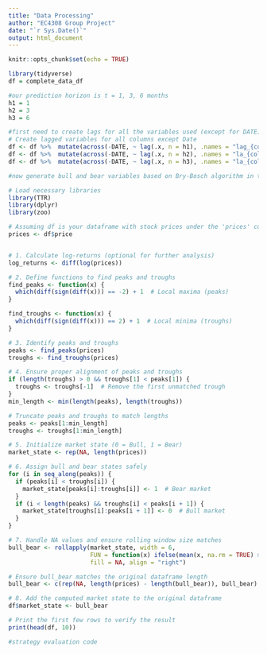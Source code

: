 ```yaml
---
title: "Data Processing"
author: "EC4308 Group Project"
date: "`r Sys.Date()`"
output: html_document
---
```


```r
knitr::opts_chunk$set(echo = TRUE)
```

```r
library(tidyverse)
df = complete_data_df
```

```r
#our prediction horizon is t = 1, 3, 6 months
h1 = 1
h2 = 3
h3 = 6

#first need to create lags for all the variables used (except for DATE)
# Create lagged variables for all columns except Date
df <- df %>%  mutate(across(-DATE, ~ lag(.x, n = h1), .names = "lag_{col}"))
df <- df %>%  mutate(across(-DATE, ~ lag(.x, n = h2), .names = "la_{col}"))
df <- df %>%  mutate(across(-DATE, ~ lag(.x, n = h3), .names = "la_{col}"))
```

```r
#now generate bull and bear variables based on Bry-Bosch algorithm in the Nyberg 2013 paper

# Load necessary libraries
library(TTR)
library(dplyr)
library(zoo)

# Assuming df is your dataframe with stock prices under the 'prices' column
prices <- df$price


# 1. Calculate log-returns (optional for further analysis)
log_returns <- diff(log(prices))

# 2. Define functions to find peaks and troughs
find_peaks <- function(x) {
  which(diff(sign(diff(x))) == -2) + 1  # Local maxima (peaks)
}

find_troughs <- function(x) {
  which(diff(sign(diff(x))) == 2) + 1  # Local minima (troughs)
}

# 3. Identify peaks and troughs
peaks <- find_peaks(prices)
troughs <- find_troughs(prices)

# 4. Ensure proper alignment of peaks and troughs
if (length(troughs) > 0 && troughs[1] < peaks[1]) {
  troughs <- troughs[-1]  # Remove the first unmatched trough
}
min_length <- min(length(peaks), length(troughs))

# Truncate peaks and troughs to match lengths
peaks <- peaks[1:min_length]
troughs <- troughs[1:min_length]

# 5. Initialize market state (0 = Bull, 1 = Bear)
market_state <- rep(NA, length(prices))

# 6. Assign bull and bear states safely
for (i in seq_along(peaks)) {
  if (peaks[i] < troughs[i]) {
    market_state[peaks[i]:troughs[i]] <- 1  # Bear market
  }
  if (i < length(peaks) && troughs[i] < peaks[i + 1]) {
    market_state[troughs[i]:peaks[i + 1]] <- 0  # Bull market
  }
}

# 7. Handle NA values and ensure rolling window size matches
bull_bear <- rollapply(market_state, width = 6, 
                       FUN = function(x) ifelse(mean(x, na.rm = TRUE) > 0.5, 1, 0), 
                       fill = NA, align = "right")

# Ensure bull_bear matches the original dataframe length
bull_bear <- c(rep(NA, length(prices) - length(bull_bear)), bull_bear)

# 8. Add the computed market state to the original dataframe
df$market_state <- bull_bear

# Print the first few rows to verify the result
print(head(df, 10))
```
```r
#strategy evaluation code

```



